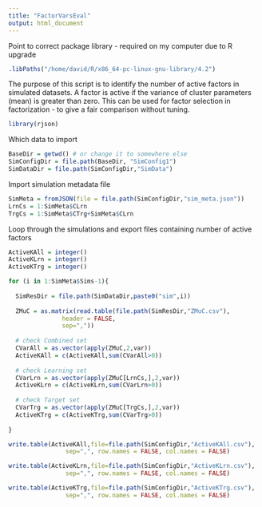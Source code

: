 ```yaml
---
title: "FactorVarsEval"
output: html_document
---
```


Point to correct package library - required on my computer due to R upgrade

```r
.libPaths("/home/david/R/x86_64-pc-linux-gnu-library/4.2")
```

The purpose of this script is to identify the number of active factors in simulated datasets.
A factor is active if the variance of cluster parameters (mean) is greater than zero.
This can be used for factor selection in factorization - to give a fair comparison without tuning.

```r
library(rjson)
```

Which data to import

```r
BaseDir = getwd() # or change it to somewhere else
SimConfigDir = file.path(BaseDir, "SimConfig1")
SimDataDir = file.path(SimConfigDir,"SimData")
```

Import simulation metadata file

```r
SimMeta = fromJSON(file = file.path(SimConfigDir,"sim_meta.json"))
LrnCs = 1:SimMeta$CLrn
TrgCs = 1:SimMeta$CTrg+SimMeta$CLrn
```


Loop through the simulations and export files containing number of active factors

```r

ActiveKAll = integer()
ActiveKLrn = integer()
ActiveKTrg = integer()

for (i in 1:SimMeta$Sims-1){
  
  SimResDir = file.path(SimDataDir,paste0("sim",i))
  
  ZMuC = as.matrix(read.table(file.path(SimResDir,"ZMuC.csv"),
               header = FALSE, 
               sep=","))
  
  # check Combined set
  CVarAll = as.vector(apply(ZMuC,2,var))
  ActiveKAll = c(ActiveKAll,sum(CVarAll>0))
  
  # check Learning set
  CVarLrn = as.vector(apply(ZMuC[LrnCs,],2,var))
  ActiveKLrn = c(ActiveKLrn,sum(CVarLrn>0))
  
  # check Target set
  CVarTrg = as.vector(apply(ZMuC[TrgCs,],2,var))
  ActiveKTrg = c(ActiveKTrg,sum(CVarTrg>0))
  
}

write.table(ActiveKAll,file=file.path(SimConfigDir,"ActiveKAll.csv"), 
                sep=",", row.names = FALSE, col.names = FALSE)

write.table(ActiveKLrn,file=file.path(SimConfigDir,"ActiveKLrn.csv"), 
                sep=",", row.names = FALSE, col.names = FALSE)

write.table(ActiveKTrg,file=file.path(SimConfigDir,"ActiveKTrg.csv"), 
                sep=",", row.names = FALSE, col.names = FALSE)

```


